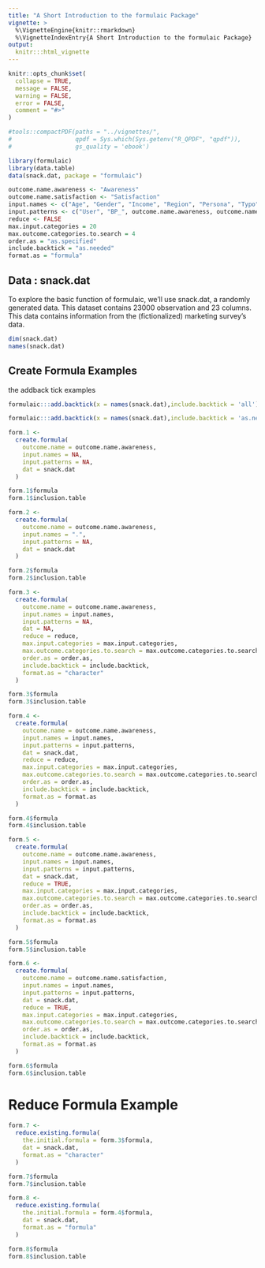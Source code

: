 ```yaml
---
title: "A Short Introduction to the formulaic Package"
vignette: >
  %\VignetteEngine{knitr::rmarkdown}
  %\VignetteIndexEntry{A Short Introduction to the formulaic Package}
output:
  knitr:::html_vignette
---
```


```r
knitr::opts_chunk$set(
  collapse = TRUE,
  message = FALSE,
  warning = FALSE,
  error = FALSE,
  comment = "#>"
)

#tools::compactPDF(paths = "../vignettes/",
#                  qpdf = Sys.which(Sys.getenv("R_QPDF", "qpdf")),
#                  gs_quality = 'ebook')
```


```r
library(formulaic)
library(data.table)
data(snack.dat, package = "formulaic")
```

```r
outcome.name.awareness <- "Awareness"
outcome.name.satisfaction <- "Satisfaction"
input.names <- c("Age", "Gender", "Income", "Region", "Persona", "Typo")
input.patterns <- c("User", "BP_", outcome.name.awareness, outcome.name.satisfaction)
reduce <- FALSE
max.input.categories = 20
max.outcome.categories.to.search = 4
order.as = "as.specified" 
include.backtick = "as.needed"
format.as = "formula"
```

## Data : snack.dat
To explore the basic function of formulaic, we’ll use snack.dat, a randomly generated data. This dataset contains 23000 observation and 23 columns. This data contains information from the (fictionalized) marketing survey’s data.

```r
dim(snack.dat)
names(snack.dat)
```

## Create Formula Examples

the addback tick examples 

```r
formulaic:::add.backtick(x = names(snack.dat),include.backtick = 'all')

formulaic:::add.backtick(x = names(snack.dat),include.backtick = 'as.needed')
```

```r
form.1 <-
  create.formula(
    outcome.name = outcome.name.awareness,
    input.names = NA,
    input.patterns = NA,
    dat = snack.dat
  )

form.1$formula
form.1$inclusion.table
```

```r
form.2 <-
  create.formula(
    outcome.name = outcome.name.awareness,
    input.names = ".",
    input.patterns = NA,
    dat = snack.dat
  )

form.2$formula
form.2$inclusion.table
```


```r
form.3 <-
  create.formula(
    outcome.name = outcome.name.awareness,
    input.names = input.names,
    input.patterns = NA,
    dat = NA,
    reduce = reduce,
    max.input.categories = max.input.categories,
    max.outcome.categories.to.search = max.outcome.categories.to.search,
    order.as = order.as,
    include.backtick = include.backtick,
    format.as = "character"
  )

form.3$formula
form.3$inclusion.table
```


```r
form.4 <-
  create.formula(
    outcome.name = outcome.name.awareness,
    input.names = input.names,
    input.patterns = input.patterns,
    dat = snack.dat,
    reduce = reduce,
    max.input.categories = max.input.categories,
    max.outcome.categories.to.search = max.outcome.categories.to.search,
    order.as = order.as,
    include.backtick = include.backtick,
    format.as = format.as
  )

form.4$formula
form.4$inclusion.table
```


```r
form.5 <-
  create.formula(
    outcome.name = outcome.name.awareness,
    input.names = input.names,
    input.patterns = input.patterns,
    dat = snack.dat,
    reduce = TRUE,
    max.input.categories = max.input.categories,
    max.outcome.categories.to.search = max.outcome.categories.to.search,
    order.as = order.as,
    include.backtick = include.backtick,
    format.as = format.as
  )

form.5$formula
form.5$inclusion.table
```


```r
form.6 <-
  create.formula(
    outcome.name = outcome.name.satisfaction,
    input.names = input.names,
    input.patterns = input.patterns,
    dat = snack.dat,
    reduce = TRUE,
    max.input.categories = max.input.categories,
    max.outcome.categories.to.search = max.outcome.categories.to.search,
    order.as = order.as,
    include.backtick = include.backtick,
    format.as = format.as
  )

form.6$formula
form.6$inclusion.table
```



# Reduce Formula Example

```r
form.7 <-
  reduce.existing.formula(
    the.initial.formula = form.3$formula,
    dat = snack.dat,
    format.as = "character"
  )

form.7$formula
form.7$inclusion.table
```

```r
form.8 <-
  reduce.existing.formula(
    the.initial.formula = form.4$formula,
    dat = snack.dat,
    format.as = "formula"
  )

form.8$formula
form.8$inclusion.table
```

